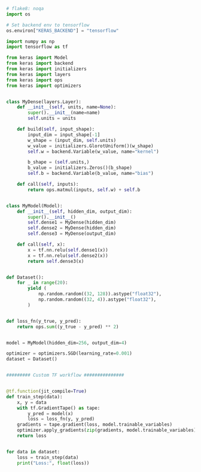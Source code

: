 ```python
# flake8: noqa
import os

# Set backend env to tensorflow
os.environ["KERAS_BACKEND"] = "tensorflow"

import numpy as np
import tensorflow as tf

from keras import Model
from keras import backend
from keras import initializers
from keras import layers
from keras import ops
from keras import optimizers


class MyDense(layers.Layer):
    def __init__(self, units, name=None):
        super().__init__(name=name)
        self.units = units

    def build(self, input_shape):
        input_dim = input_shape[-1]
        w_shape = (input_dim, self.units)
        w_value = initializers.GlorotUniform()(w_shape)
        self.w = backend.Variable(w_value, name="kernel")

        b_shape = (self.units,)
        b_value = initializers.Zeros()(b_shape)
        self.b = backend.Variable(b_value, name="bias")

    def call(self, inputs):
        return ops.matmul(inputs, self.w) + self.b


class MyModel(Model):
    def __init__(self, hidden_dim, output_dim):
        super().__init__()
        self.dense1 = MyDense(hidden_dim)
        self.dense2 = MyDense(hidden_dim)
        self.dense3 = MyDense(output_dim)

    def call(self, x):
        x = tf.nn.relu(self.dense1(x))
        x = tf.nn.relu(self.dense2(x))
        return self.dense3(x)


def Dataset():
    for _ in range(20):
        yield (
            np.random.random((32, 128)).astype("float32"),
            np.random.random((32, 4)).astype("float32"),
        )


def loss_fn(y_true, y_pred):
    return ops.sum((y_true - y_pred) ** 2)


model = MyModel(hidden_dim=256, output_dim=4)

optimizer = optimizers.SGD(learning_rate=0.001)
dataset = Dataset()


######### Custom TF workflow ###############


@tf.function(jit_compile=True)
def train_step(data):
    x, y = data
    with tf.GradientTape() as tape:
        y_pred = model(x)
        loss = loss_fn(y, y_pred)
    gradients = tape.gradient(loss, model.trainable_variables)
    optimizer.apply_gradients(zip(gradients, model.trainable_variables))
    return loss


for data in dataset:
    loss = train_step(data)
    print("Loss:", float(loss))
```
